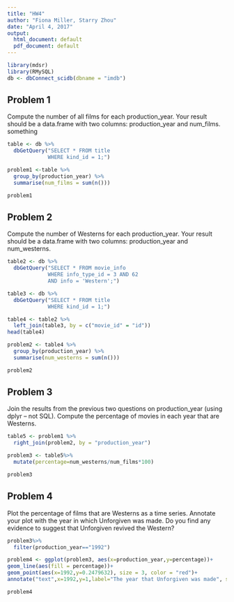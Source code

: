 ```yaml
---
title: "HW4"
author: "Fiona Miller, Starry Zhou"
date: "April 4, 2017"
output:
  html_document: default
  pdf_document: default
---
```

```r
library(mdsr)
library(RMySQL)
db <- dbConnect_scidb(dbname = "imdb")
```


## Problem 1
Compute the number of all films for each production_year. Your result should be a data.frame with two columns: production_year and num_films. something

```r
table <- db %>%
  dbGetQuery("SELECT * FROM title
             WHERE kind_id = 1;")

```

```r
problem1 <-table %>%
  group_by(production_year) %>%
  summarise(num_films = sum(n()))
```

```r
problem1
```


## Problem 2
Compute the number of Westerns for each production_year. Your result should be a  data.frame with two columns: production_year and num_westerns.
```r
table2 <- db %>%
  dbGetQuery("SELECT * FROM movie_info
             WHERE info_type_id = 3 AND 62
             AND info = 'Western';")
```

```r
table3 <- db %>%
  dbGetQuery("SELECT * FROM title
             WHERE kind_id = 1;")
```

```r
table4 <- table2 %>%
  left_join(table3, by = c("movie_id" = "id"))
head(table4)
```

```r
problem2 <- table4 %>%
  group_by(production_year) %>%
  summarise(num_westerns = sum(n()))
```

```r
problem2
```

## Problem 3
Join the results from the previous two questions on production_year (using dplyr – not SQL). Compute the percentage of movies in each year that are Westerns.

```r
table5 <- problem1 %>%
  right_join(problem2, by = "production_year")
```

```r
problem3 <- table5%>%
  mutate(percentage=num_westerns/num_films*100)
```

```r
problem3
```



## Problem 4
Plot the percentage of films that are Westerns as a time series. Annotate your plot with the year in which Unforgiven was made. Do you find any evidence to suggest that Unforgiven revived the Western?

```r
problem3%>%
  filter(production_year=="1992")
```

```r
problem4 <- ggplot(problem3, aes(x=production_year,y=percentage))+
geom_line(aes(fill = percentage))+
geom_point(aes(x=1992,y=0.2479632), size = 3, color = "red")+
annotate("text",x=1992,y=1,label="The year that Unforgiven was made", size=3)
```

```r
problem4
```